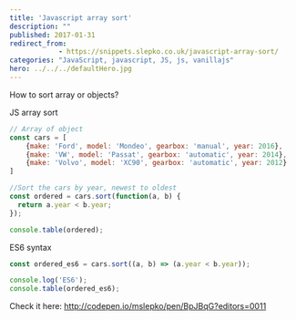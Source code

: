 ```yaml
---
title: 'Javascript array sort'
description: ""
published: 2017-01-31
redirect_from:
            - https://snippets.slepko.co.uk/javascript-array-sort/
categories: "JavaScript, javascript, JS, js, vanillajs"
hero: ../../../defaultHero.jpg
---
```

How to sort array or objects?

JS array sort

```javascript
// Array of object
const cars = [
    {make: 'Ford', model: 'Mondeo', gearbox: 'manual', year: 2016},
    {make: 'VW', model: 'Passat', gearbox: 'automatic', year: 2014},
    {make: 'Volvo', model: 'XC90', gearbox: 'automatic', year: 2012}
]

//Sort the cars by year, newest to oldest
const ordered = cars.sort(function(a, b) {
  return a.year < b.year;
});

console.table(ordered);
```

ES6 syntax

```javascript
const ordered_es6 = cars.sort((a, b) => (a.year < b.year));

console.log('ES6');
console.table(ordered_es6);
```

Check it here: <http://codepen.io/mslepko/pen/BpJBqG?editors=0011>
